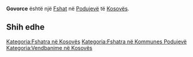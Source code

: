 {{Fshat në Kosovës
 | Emri                = Govorce
| srp_N_name = Govorce
| srp_N_FULL_NAME_RO = Govorce
| srp_N_FULL_NAME_ND_RO = Govorce
| srp_N_SORT_NAME_RG = GOVORCE
| srp_N_FULL_NAME_RG = Govorce
| srp_N_FULL_NAME_ND_RG = Govorce
| srp_V_name = Donje Belopolje
| srp_V_FULL_NAME_RO = Donje Belopolje
| srp_V_FULL_NAME_ND_RO = Donje Belopolje
| srp_V_SORT_NAME_RG = DONJEBELOPOLJE
| srp_V_FULL_NAME_RG = Donje Belopolje
| srp_V_FULL_NAME_ND_RG = Donje Belopolje

 | Emri (Rasa dhanore) = 
 | Figura              = 
 | Shteti              = Kosovo
 | Komuna              = Podujevë
 | Kodi postar         = 
 | Sipërfaqja          = 

 | Popullsia           = 

 | Regj. i popullsisë  = 
 | Dend. e popullsisë  = 
 | Faqja zyrtare       = 
 <!--- Koordinatat ----> 
 | Gjerësia            = 42.823333
 | Gjatësia            = 21.2
 | Lartësia            = 
}}
'''Govorce''' është një [[Fshat]] në [[Podujevë]] të [[Kosovës]].

<!-- == Gjeografia == -->
<!-- == Historia == -->
<!-- == Demografia == -->
== Shih edhe ==
{{Komuna Podujevë}}
{{Kosovo-Administrata-Cung}}

[[Kategoria:Fshatra në Kosovës]]
[[Kategoria:Fshatra në Kommunes Podujevë]]
[[Kategoria:Vendbanime në Kosovës]]